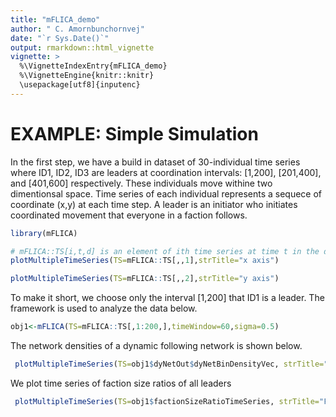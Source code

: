```yaml
---
title: "mFLICA_demo"
author: " C. Amornbunchornvej"
date: "`r Sys.Date()`"
output: rmarkdown::html_vignette
vignette: >
  %\VignetteIndexEntry{mFLICA_demo} 
  %\VignetteEngine{knitr::knitr}
  \usepackage[utf8]{inputenc}
---
```


# EXAMPLE: Simple Simulation
In the first step, we have a build in dataset of 30-individual  time series where ID1, ID2, ID3 are leaders at coordination intervals: [1,200], [201,400], and [401,600] respectively. These individuals move withine two dimentionsal space. Time series of each individual represents a sequece of coordinate (x,y) at each time step. A leader is an initiator who initiates coordinated movement that everyone in a faction follows. 
```r
library(mFLICA)

# mFLICA::TS[i,t,d] is an element of ith time series at time t in the dimension d. Here, we have only two dimensions: x and y. The time series length is 800, so, t is in the range [1,800]. There are 30 individuals, so, i is in the range [1,30].
plotMultipleTimeSeries(TS=mFLICA::TS[,,1],strTitle="x axis")
```


```r
plotMultipleTimeSeries(TS=mFLICA::TS[,,2],strTitle="y axis")
```

To make it short, we choose only the interval [1,200] that ID1 is a leader. The framework is used to analyze the data below.
```r
obj1<-mFLICA(TS=mFLICA::TS[,1:200,],timeWindow=60,sigma=0.5)
```
The network densities of a dynamic following network is shown below.
```r
 plotMultipleTimeSeries(TS=obj1$dyNetOut$dyNetBinDensityVec, strTitle="Network Dnesity")
```
We plot time series of faction size ratios of all leaders
```r
 plotMultipleTimeSeries(TS=obj1$factionSizeRatioTimeSeries, strTitle="Faction Size Ratios")
```


